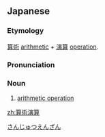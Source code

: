 ==Japanese==
{{ja-kanjitab|さん|じゅつ|えん|さん|k4=ざん}}

===Etymology===
[[算術]] [[arithmetic]] + [[演算]] [[operation]].

===Pronunciation===
{{ja-pron|さんじゅつ えんざん}}

===Noun===
{{ja-noun|さんじゅつ えんざん}}

# {{lb|ja|arithmetic}} [[arithmetic operation]]

[[Category:ja:Arithmetic|さんじゅつえんざん]]

[[zh:算術演算]]